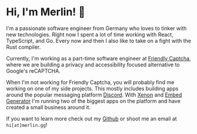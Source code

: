 # Hi, I'm Merlin! 👋

I'm a passionate software engineer from Germany who loves to tinker with new technologies.
Right now I spent a lot of time working with React, TypeScript, and Go.
Every now and then I also like to take on a fight with the Rust compiler.

Currently, I'm working as a part-time software engineer at [Friendly Captcha](https://friendlycaptcha.com),
where we are building a privacy and accessibility focused alternative to Google's reCAPTCHA.

When I'm not working for Friendly Captcha, you will probably find me working on one of my side projects.
This mostly includes building apps around the popular messaging platform [Discord](https://discord.com).
With [Xenon](https://xenon.bot) and [Embed Generator](https://message.style) I'm running two of the biggest apps on the platform and have created a small business around it.

If you want to learn more check out my [Github](https://github.com/merlinfuchs) or shoot me an email at `hi[at]merlin.gg`!
